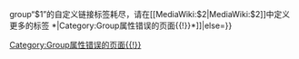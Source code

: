 group“$1”的自定义链接标签耗尽，请在<nowiki>[[MediaWiki:$2|MediaWiki:$2]]</nowiki>中定义更多的标签<includeonly>
{{namespace|namespace=0|then=[[Category:Group属性错误的页面{{!}}*|Category:Group属性错误的页面{{!}}*]]|else=[[Category:Group属性错误的页面{{!}}{{NAMESPACE}}|Category:Group属性错误的页面{{!}}{{NAMESPACE}}]]}}
</includeonly>